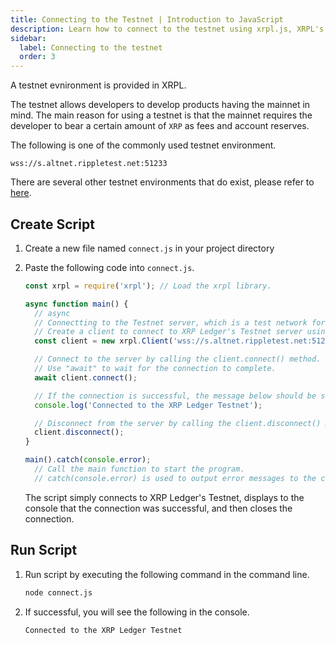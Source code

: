 ```yaml
---
title: Connecting to the Testnet | Introduction to JavaScript
description: Learn how to connect to the testnet using xrpl.js, XRPL's library based on JavaScript.
sidebar:
  label: Connecting to the testnet
  order: 3
---
```



A testnet evnironment is provided in XRPL.

The testnet allows developers to develop products having the mainnet in mind. The main reason for using a testnet is that the mainnet requires the developer to bear a certain amount of `XRP` as fees and account reserves.

The following is one of the commonly used testnet environment.

`wss://s.altnet.rippletest.net:51233`

There are several other testnet environments that do exist, please refer to [here](https://xrpl.org/resources/dev-tools/xrp-faucets/).

## Create Script

<Steps>

1. Create a new file named `connect.js` in your project directory 
2. Paste the following code into `connect.js`.

   ```javascript
   const xrpl = require('xrpl'); // Load the xrpl library.

   async function main() {
     // async
     // Connectting to the Testnet server, which is a test network for XRP Ledger development.
     // Create a client to connect to XRP Ledger's Testnet server using the xrpl.Client class
     const client = new xrpl.Client('wss://s.altnet.rippletest.net:51233');

     // Connect to the server by calling the client.connect() method.
     // Use "await" to wait for the connection to complete.
     await client.connect();

     // If the connection is successful, the message below should be shown in the console.
     console.log('Connected to the XRP Ledger Testnet');

     // Disconnect from the server by calling the client.disconnect() method.
     client.disconnect();
   }

   main().catch(console.error);
     // Call the main function to start the program.
     // catch(console.error) is used to output error messages to the console if an error occurs.
   ```

   The script simply connects to XRP Ledger's Testnet, displays to the console that the connection was successful, and then closes the connection.

</Steps>

## Run Script

<Steps>

1. Run script by executing the following command in the command line.

   ```bash
   node connect.js
   ````
   
2. If successful, you will see the following in the console.

   ```bash
   Connected to the XRP Ledger Testnet
   ```
</Steps>
